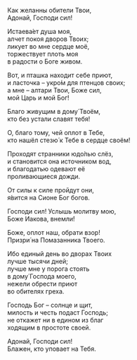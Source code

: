 Как желанны обители Твои,  
Адонай, Господи сил!

Истаева́ет душа моя,  
алчет покоя дворов Твоих;  
ликует во мне сердце моё,  
торжествует плоть моя  
в радости о Боге живом.

Вот, и пташка находит себе приют,  
и ласточка – укро́м для птенцов своих;  
а мне – алтари Твои, Боже сил,  
мой Царь и мой Бог!

Благо живущим в дому́ Твоём,  
кто без устали славят тебя!

О, благо тому, чей оплот в Тебе,  
кто нашёл стезю́ к Тебе в сердце своём!

Проходят странники юдо́лью слёз,  
и становится она источником вод,  
и благодатью одевают её  
проливающиеся дожди.

От силы к силе пройдут они,  
я́вится на Сионе Бог богов.

Господи сил! Услышь молитву мою,  
Боже Иакова, внемли́!

Боже, оплот наш, обрати взор!  
Призри́ на Помазанника Твоего.

Ибо единый день во дворах Твоих  
лучше тысячи дней;  
лучше мне у порога стоять  
в дому́ Господа моего,  
нежели обрести приют  
во обителях греха.

Господь Бог – солнце и щит,  
милость и честь подаст Господь;  
не откажет ни в едином из благ  
ходящим в простоте своей.

Адонай, Господи сил!  
Блажен, кто уповает на Тебя.
